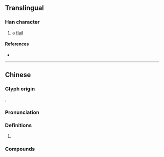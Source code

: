 {{also|梿}}
{{character info/new}}
==Translingual==

===Han character===
{{Han char|rn=75|rad=木|as=11|sn=15|four=45930|canj=DYJJ|ids=⿰木連}}

# a [[flail]]

====References====
* {{Han ref|kx=0546.280|dkj=15356|dj=0934.260|hdz=21262.040|uh=69E4|ud=27108|bh=E5D1|bd=58833}}

----

==Chinese==
{{zh-forms|s=梿}}

===Glyph origin===
{{Han compound|木|連|t1=tree|ls=psc|c1=s|c2=p}}.

===Pronunciation===
{{zh-pron
|m=lián
|c=lin4
|mc=y
|oc=
|ma=
|cat=n
}}

===Definitions===
{{zh-hanzi}}

# {{rfdef|zh}}

===Compounds===
{{zh-der|榴槤}}